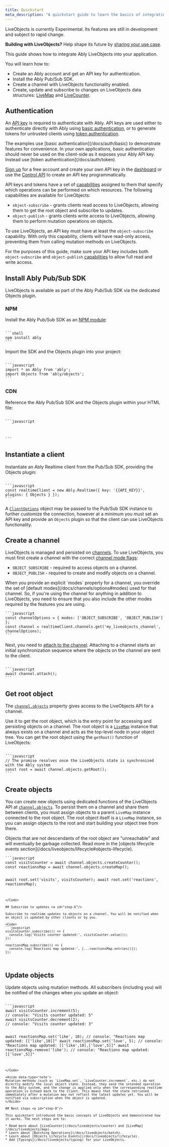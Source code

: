 ```yaml
---
title: Quickstart
meta_description: "A quickstart guide to learn the basics of integrating the Ably LiveObjects product into your application."
---
```


<Aside data-type='experimental'>
LiveObjects is currently Experimental. Its features are still in development and subject to rapid change.

**Building with LiveObjects?** Help shape its future by [sharing your use case](https://44qpp.share.hsforms.com/2fZobHQA1ToyRfB9xqZYQmQ).
</Aside>

This guide shows how to integrate Ably LiveObjects into your application.

You will learn how to:

* Create an Ably account and get an API key for authentication.
* Install the Ably Pub/Sub SDK.
* Create a channel with LiveObjects functionality enabled.
* Create, update and subscribe to changes on LiveObjects data structures: [LiveMap](/docs/liveobjects/map) and [LiveCounter](/docs/liveobjects/counter).

## Authentication <a id="step-0"/>

An [API key](/docs/auth#api-keys) is required to authenticate with Ably. API keys are used either to authenticate directly with Ably using [basic authentication](/docs/auth/basic), or to generate tokens for untrusted clients using [token authentication](/docs/auth/token).

<Aside data-type='important'>
The examples use [basic authentication](/docs/auth/basic) to demonstrate features for convenience. In your own applications, basic authentication should never be used on the client-side as it exposes your Ably API key. Instead use [token authentication](/docs/auth/token).
</Aside>

[Sign up](https://ably.com/sign-up) for a free account and create your own API key in the [dashboard](https://ably.com/dashboard) or use the [Control API](/docs/account/control-api) to create an API key programmatically.

API keys and tokens have a set of [capabilities](/docs/auth/capabilities) assigned to them that specify which operations can be performed on which resources. The following capabilities are available for LiveObjects:

* `object-subscribe` - grants clients read access to LiveObjects, allowing them to get the root object and subscribe to updates.
* `object-publish` - grants clients write access to LiveObjects, allowing them to perform mutation operations on objects.

To use LiveObjects, an API key must have at least the `object-subscribe` capability. With only this capability, clients will have read-only access, preventing them from calling mutation methods on LiveObjects.

For the purposes of this guide, make sure your API key includes both `object-subscribe` and `object-publish` [capabilities](/docs/auth/capabilities) to allow full read and write access.

## Install Ably Pub/Sub SDK <a id="step-1"/>

LiveObjects is available as part of the Ably Pub/Sub SDK via the dedicated Objects plugin.

### NPM <a id="npm"/>

Install the Ably Pub/Sub SDK as an [NPM module](https://www.npmjs.com/package/ably):

<Code>
```shell
npm install ably
```
</Code>

Import the SDK and the Objects plugin into your project:

<Code>
```javascript
import * as Ably from 'ably';
import Objects from 'ably/objects';
```
</Code>

### CDN <a id="cdn"/>

Reference the Ably Pub/Sub SDK and the Objects plugin within your HTML file:

<Code>
```javascript
<script src="https://cdn.ably.com/lib/ably.min-2.js"></script>
<script src="https://cdn.ably.com/lib/objects.umd.min-2.js"></script>
<script>
  // Objects plugin is now available on the global object via the `AblyObjectsPlugin` property
  const Objects = window.AblyObjectsPlugin;
</script>
```
</Code>

## Instantiate a client <a id="step-2"/>

Instantiate an Ably Realtime client from the Pub/Sub SDK, providing the Objects plugin:

<Code>
```javascript
const realtimeClient = new Ably.Realtime({ key: '{{API_KEY}}', plugins: { Objects } });
```
</Code>

A [`ClientOptions`](/docs/api/realtime-sdk#client-options) object may be passed to the Pub/Sub SDK instance to further customize the connection, however at a minimum you must set an API key and provide an `Objects` plugin so that the client can use LiveObjects functionality.

## Create a channel <a id="step-3"/>

LiveObjects is managed and persisted on [channels](/docs/channels). To use LiveObjects, you must first create a channel with the correct [channel mode flags](/docs/channels/options#modes):

* `OBJECT_SUBSCRIBE` - required to access objects on a channel.
* `OBJECT_PUBLISH` - required to create and modify objects on a channel.

<Aside data-type='note'>
When you provide an explicit `modes` property for a channel, you override the set of [default modes](/docs/channels/options#modes) used for that channel. So, if you're using the channel for anything in addition to LiveObjects, you need to ensure that you also include the other modes required by the features you are using.
</Aside>

<Code>
```javascript
const channelOptions = { modes: ['OBJECT_SUBSCRIBE', 'OBJECT_PUBLISH'] };
const channel = realtimeClient.channels.get('my_liveobjects_channel', channelOptions);
```
</Code>

Next, you need to [attach to the channel](/docs/channels/states). Attaching to a channel starts an initial synchronization sequence where the objects on the channel are sent to the client.

<Code>
```javascript
await channel.attach();
```
</Code>

## Get root object <a id="step-4"/>

The [`channel.objects`](/docs/api/realtime-sdk/channels#objects) property gives access to the LiveObjects API for a channel.

Use it to get the root object, which is the entry point for accessing and persisting objects on a channel. The root object is a [`LiveMap`](/docs/liveobjects/map) instance that always exists on a channel and acts as the top-level node in your object tree. You can get the root object using the `getRoot()` function of LiveObjects:

<Code>
```javascript
// The promise resolves once the LiveObjects state is synchronized with the Ably system
const root = await channel.objects.getRoot();
```
</Code>

## Create objects <a id="step-5"/>

You can create new objects using dedicated functions of the LiveObjects API at [`channel.objects`](/docs/api/realtime-sdk/channels#objects). To persist them on a channel and share them between clients, you must assign objects to a parent `LiveMap` instance connected to the root object. The root object itself is a `LiveMap` instance, so you can assign objects to the root and start building your object tree from there.

<Aside data-type='note'>
Objects that are not descendants of the root object are "unreachable" and will eventually be garbage collected. Read more in the [objects lifecycle events section](/docs/liveobjects/lifecycle#objects-lifecycle).
</Aside>

<Code>
```javascript
const visitsCounter = await channel.objects.createCounter();
const reactionsMap = await channel.objects.createMap();

await root.set('visits', visitsCounter);
await root.set('reactions', reactionsMap);
```
</Code>

## Subscribe to updates <a id="step-6"/>

Subscribe to realtime updates to objects on a channel. You will be notified when an object is updated by other clients or by you.

<Code>
```javascript
visitsCounter.subscribe(() => {
  console.log('Visits counter updated:', visitsCounter.value());
});

reactionsMap.subscribe(() => {
  console.log('Reactions map updated:', [...reactionsMap.entries()]);
});
```
</Code>

## Update objects <a id="step-7"/>

Update objects using mutation methods. All subscribers (including you) will be notified of the changes when you update an object:

<Code>
```javascript
await visitsCounter.increment(5);
// console: "Visits counter updated: 5"
await visitsCounter.decrement(2);
// console: "Visits counter updated: 3"

await reactionsMap.set('like', 10);
// console: "Reactions map updated: [['like',10]]"
await reactionsMap.set('love', 5);
// console: "Reactions map updated: [['like',10],['love',5]]"
await reactionsMap.remove('like');
// console: "Reactions map updated: [['love',5]]"
```
</Code>

<Aside data-type='note'>
Mutation methods (such as `LiveMap.set`, `LiveCounter.increment`, etc.) do not directly modify the local object state. Instead, they send the intended operation to the Ably system, and the change is applied only when the corresponding realtime operation is echoed back to the client. This means that the state retrieved immediately after a mutation may not reflect the latest updates yet. You will be notified via subscription when the object is updated.
</Aside>

## Next steps <a id="step-8"/>

This quickstart introduced the basic concepts of LiveObjects and demonstrated how it works. The next steps are to:

* Read more about [LiveCounter](/docs/liveobjects/counter) and [LiveMap](/docs/liveobjects/map).
* Learn about [Batching Operations](/docs/liveobjects/batch).
* Learn about [Objects Lifecycle Events](/docs/liveobjects/lifecycle).
* Add [Typings](/docs/liveobjects/typing) for your LiveObjects.
